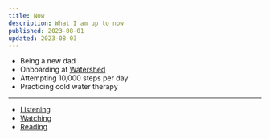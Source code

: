 ```yaml
---
title: Now
description: What I am up to now
published: 2023-08-01
updated: 2023-08-03
---
```


- Being a new dad
- Onboarding at [Watershed](https://watershed.com)
- Attempting 10,000 steps per day
- Practicing cold water therapy

---

- [Listening](/listening)
- [Watching](/watching)
- [Reading](/reading)